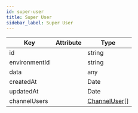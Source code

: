 ```yaml
---
id: super-user
title: Super User
sidebar_label: Super User
---
```


| Key           | Attribute | Type                            |
| ------------- | --------- | ------------------------------- |
| id            |           | string                          |
| environmentId |           | string                          |
| data          |           | any                             |
| createdAt     |           | Date                            |
| updatedAt     |           | Date                            |
| channelUsers  |           | [ChannelUser](./channel-user.mdx)[] |
